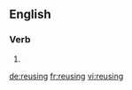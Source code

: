 ==English==

===Verb===
{{head|en}}

# {{present participle of|reuse}}

[[de:reusing]]
[[fr:reusing]]
[[vi:reusing]]